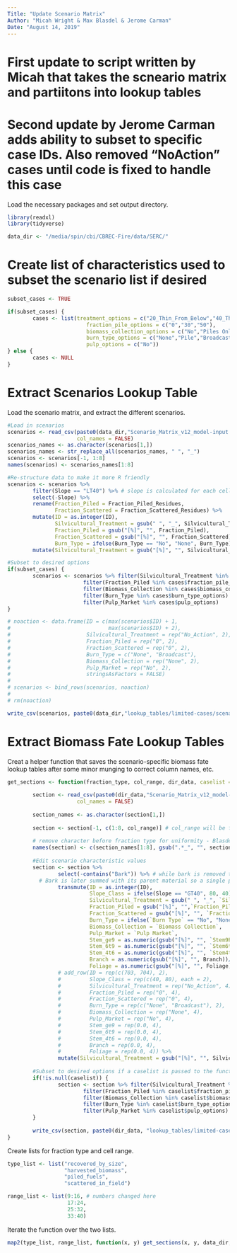 ```yaml
---
Title: "Update Scenario Matrix"
Author: "Micah Wright & Max Blasdel & Jerome Carman"
Date: "August 14, 2019"
---
```


# First update to script written by Micah that takes the scneario matrix and partiitons into lookup tables
# Second update by Jerome Carman adds ability to subset to specific case IDs. Also removed "NoAction" cases until code is fixed to handle this case

Load the necessary packages and set output directory.

```r
library(readxl)
library(tidyverse)

data_dir <- "/media/spin/cbi/CBREC-Fire/data/SERC/"
```

# Create list of characteristics used to subset the scenario list if desired
```r
subset_cases <- TRUE

if(subset_cases) {
        cases <- list(treatment_options = c("20_Thin_From_Below","40_Thin_From_Below","40_Thin_From_Above","Clearcut"),
                         fraction_pile_options = c("0","30","50"),
                         biomass_collection_options = c("No","Piles Only","All Tech Recoverable"),
                         burn_type_options = c("None","Pile","Broadcast"),
                         pulp_options = c("No"))
} else {
        cases <- NULL
}
```

# Extract Scenarios Lookup Table

Load the scenario matrix, and extract the different scenarios.

```r
#Load in scenarios
scenarios <- read_csv(paste0(data_dir,"Scenario_Matrix_v12_model-input.csv"),
                      col_names = FALSE)
scenarios_names <- as.character(scenarios[1,])
scenarios_names <- str_replace_all(scenarios_names, " ", "_")
scenarios <- scenarios[-1, 1:8]
names(scenarios) <- scenarios_names[1:8]

#Re-structure data to make it more R friendly
scenarios <- scenarios %>%
        filter(Slope == "LT40") %>% # slope is calculated for each cell in the fire code
        select(-Slope) %>%
        rename(Fraction_Piled = Fraction_Piled_Residues,
               Fraction_Scattered = Fraction_Scattered_Residues) %>%
        mutate(ID = as.integer(ID),
               Silvicultural_Treatment = gsub(" ", "_", Silvicultural_Treatment),
               Fraction_Piled = gsub("[%]", "", Fraction_Piled),
               Fraction_Scattered = gsub("[%]", "", Fraction_Scattered),
               Burn_Type = ifelse(Burn_Type == "No", "None", Burn_Type)) %>%
        mutate(Silvicultural_Treatment = gsub("[%]", "", Silvicultural_Treatment))

#Subset to desired options
if(subset_cases) {
        scenarios <- scenarios %>% filter(Silvicultural_Treatment %in% cases$treatment_options) %>%
                        filter(Fraction_Piled %in% cases$fraction_pile_options) %>%
                        filter(Biomass_Collection %in% cases$biomass_collection_options) %>%
                        filter(Burn_Type %in% cases$burn_type_options) %>%
                        filter(Pulp_Market %in% cases$pulp_options)
}

# noaction <- data.frame(ID = c(max(scenarios$ID) + 1,
#                               max(scenarios$ID) + 2),
#                        Silvicultural_Treatment = rep("No_Action", 2),
#                        Fraction_Piled = rep("0", 2),
#                        Fraction_Scattered = rep("0", 2),
#                        Burn_Type = c("None", "Broadcast"),
#                        Biomass_Collection = rep("None", 2),
#                        Pulp_Market = rep("No", 2),
#                        stringsAsFactors = FALSE)
# 
# scenarios <- bind_rows(scenarios, noaction)
# 
# rm(noaction)

write_csv(scenarios, paste0(data_dir,"lookup_tables/limited-cases/scenarios_limited.csv"))
```

# Extract Biomass Fate Lookup Tables

Creat a helper function that saves the scenario-specific biomass fate lookup tables after some minor munging to correct column names, etc.

```r
get_sections <- function(fraction_type, col_range, dir_data, caselist = NULL) {
        
        section <- read_csv(paste0(dir_data,"Scenario_Matrix_v12_model-input.csv"),
                      col_names = FALSE)
        
        section_names <- as.character(section[1,])
        
        section <- section[-1, c(1:8, col_range)] # col_range will be fed into the function depending on the fraction type
        
        # remove character before fraction type for uniformity - Blasdel 6/21/19
        names(section) <- c(section_names[1:8], gsub(".*_", "", section_names[col_range]))
        
        #Edit scenario characteristic values
        section <- section %>%
                select(-contains("Bark")) %>% # while bark is removed the percentage is always the same as the parent material (4to6Stem & 4to6Bark have the same %)
          # Bark is later summed with its parent material so a single percentage can be used to partition the mass sum
                transmute(ID = as.integer(ID),
                          Slope_Class = ifelse(Slope == "GT40", 80, 40),
                          Silvicultural_Treatment = gsub(" ", "_", `Silvicultural Treatment`),
                          Fraction_Piled = gsub("[%]", "",`Fraction_Piled_Residues`),
                          Fraction_Scattered = gsub("[%]", "", `Fraction_Scattered_Residues`),
                          Burn_Type = ifelse(`Burn Type` == "No", "None", `Burn Type`),
                          Biomass_Collection = `Biomass Collection`,
                          Pulp_Market = `Pulp Market`,
                          Stem_ge9 = as.numeric(gsub("[%]", "", `Stem9Plus`))/100, # these columns will need to change
                          Stem_6t9 = as.numeric(gsub("[%]", "", `Stem6to9`))/100,
                          Stem_4t6 = as.numeric(gsub("[%]", "", `Stem4to6`))/100,
                          Branch = as.numeric(gsub("[%]", "", Branch))/100,
                          Foliage = as.numeric(gsub("[%]", "", Foliage))/100) %>%
                # add_row(ID = rep(c(703, 704), 2),
                #         Slope_Class = rep(c(40, 80), each = 2),
                #         Silvicultural_Treatment = rep("No_Action", 4),
                #         Fraction_Piled = rep("0", 4),
                #         Fraction_Scattered = rep("0", 4),
                #         Burn_Type = rep(c("None", "Broadcast"), 2),
                #         Biomass_Collection = rep("None", 4),
                #         Pulp_Market = rep("No", 4),
                #         Stem_ge9 = rep(0.0, 4),
                #         Stem_6t9 = rep(0.0, 4),
                #         Stem_4t6 = rep(0.0, 4),
                #         Branch = rep(0.0, 4),
                #         Foliage = rep(0.0, 4)) %>%
                mutate(Silvicultural_Treatment = gsub("[%]", "", Silvicultural_Treatment))
        
        #Subset to desired options if a caselist is passed to the function
        if(!is.null(caselist)) {
                section <- section %>% filter(Silvicultural_Treatment %in% caselist$treatment_options) %>%
                        filter(Fraction_Piled %in% caselist$fraction_pile_options) %>%
                        filter(Biomass_Collection %in% caselist$biomass_collection_options) %>%
                        filter(Burn_Type %in% caselist$burn_type_options) %>%
                        filter(Pulp_Market %in% caselist$pulp_options)
        }
        
        write_csv(section, paste0(dir_data, "lookup_tables/limited-cases/", fraction_type, ".csv"))
}
```

Create lists for fraction type and cell range.

```r
type_list <- list("recovered_by_size",
                  "harvested_biomass",
                  "piled_fuels",
                  "scattered_in_field")

range_list <- list(9:16, # numbers changed here
                   17:24,
                   25:32,
                   33:40)
```

Iterate the function over the two lists.

```r
map2(type_list, range_list, function(x, y) get_sections(x, y, data_dir, cases)) 
```

